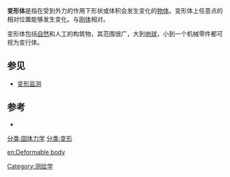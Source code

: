 '''变形体'''是指在受到外力的作用下形状或体积会发生变化的[[物体|物体]]。变形体上任意点的相对位置能够发生变化。与[[刚体|刚体]]相对。

变形体包括[[自然|自然]]和人工的构筑物，其范围很广，大到[[地球|地球]]，小到一个机械零件都可视为变行体。

==参见==
*[[变形监测|变形监测]]

==参考==
*{{cite book zh |author=黄声享 尹晖 蒋征 |title=变形监测数据处理 |format=M |edition=1 |location=武汉 |publisher=武汉大学出版社 |date=2003 |pages= |id= ISBN 978-7-307-03770-0}}
[[Category:测绘学|Category:测绘学]]
[[分类:固体力学|分类:固体力学]]
[[分类:变形|分类:变形]]

[[en:Deformable_body|en:Deformable body]]
